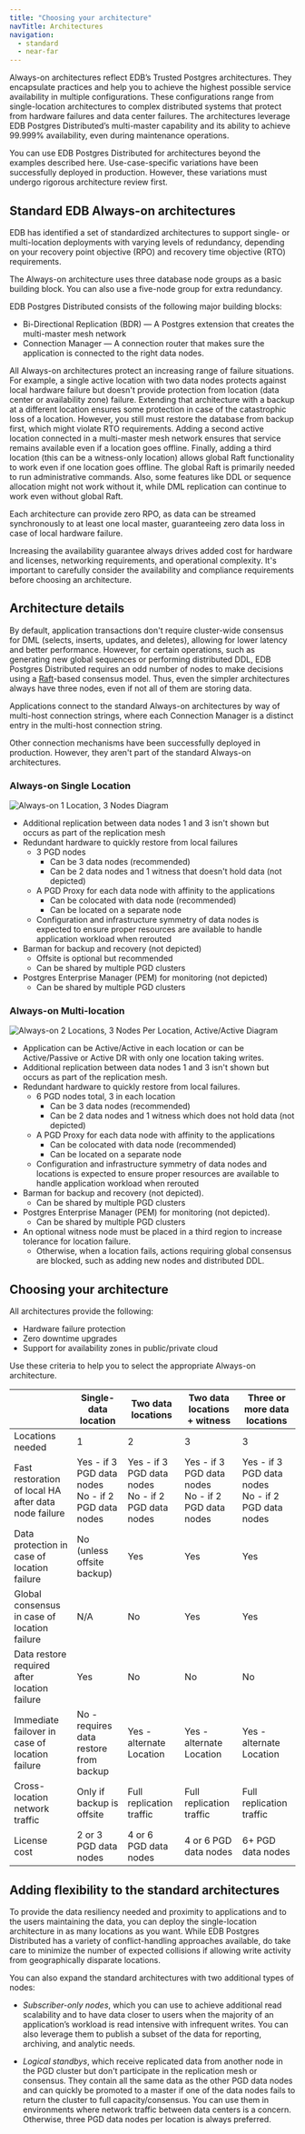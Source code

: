 ```yaml
---
title: "Choosing your architecture"
navTitle: Architectures
navigation:
  - standard
  - near-far
---
```


Always-on architectures reflect EDB’s Trusted Postgres architectures. They
encapsulate practices and help you to achieve the highest possible service
availability in multiple configurations. These configurations range from
single-location architectures to complex distributed systems that protect from
hardware failures and data center failures. The architectures leverage EDB
Postgres Distributed’s multi-master capability and its ability to achieve
99.999% availability, even during maintenance operations.

You can use EDB Postgres Distributed for architectures beyond the examples
described here. Use-case-specific variations have been successfully deployed in
production. However, these variations must undergo rigorous architecture review
first.

## Standard EDB Always-on architectures

EDB has identified a set of standardized architectures to support single- or
multi-location deployments with varying levels of redundancy, depending on your
recovery point objective (RPO) and recovery time objective (RTO) requirements.

The Always-on architecture uses three database node groups as a basic building block.
You can also use a five-node group for extra redundancy.

EDB Postgres Distributed consists of the following major building blocks:

- Bi-Directional Replication (BDR) &mdash; A Postgres extension that creates the
  multi-master mesh network
- Connection Manager &mdash; A connection router that makes sure the application is connected
  to the right data nodes.

All Always-on architectures protect an increasing range of failure situations.
For example, a single active location with two data nodes protects against local
hardware failure but doesn't provide protection from location (data
center or availability zone) failure. Extending that architecture with a backup
at a different location ensures some protection in case of the catastrophic
loss of a location. However, you still must restore the database from backup first,
which might violate RTO requirements. Adding a second
active location connected in a multi-master mesh network ensures that service
remains available even if a location goes offline. Finally, adding a third
location (this can be a witness-only location) allows global Raft functionality
to work even if one location goes offline. The global Raft is primarily
needed to run administrative commands. Also, some features like DDL or
sequence allocation might not work without it, while DML replication can
continue to work even without global Raft.

Each architecture can provide zero RPO, as data can
be streamed synchronously to at least one local master, guaranteeing zero
data loss in case of local hardware failure.

Increasing the availability guarantee always drives added cost for hardware
and licenses, networking requirements, and operational complexity. It's
important to carefully consider the availability and compliance requirements
before choosing an architecture.


## Architecture details

By default, application transactions don't require cluster-wide consensus for
DML (selects, inserts, updates, and deletes), allowing for lower latency and
better performance. However, for certain operations, such as generating new
global sequences or performing distributed DDL, EDB Postgres Distributed
requires an odd number of nodes to make decisions using a [Raft](https://raft.github.io)-based 
consensus model. Thus, even the simpler architectures always have three nodes,
even if not all of them are storing data.

Applications connect to the standard Always-on architectures by way of multi-host
connection strings, where each Connection Manager is a distinct entry in the
multi-host connection string.

Other connection mechanisms have been successfully deployed in production. However,
they aren't part of the standard Always-on architectures.

### Always-on Single Location

![Always-on 1 Location, 3 Nodes Diagram](images/always_on_1x3_updated.png)

* Additional replication between data nodes 1 and 3 isn't shown but occurs as part of the replication mesh
* Redundant hardware to quickly restore from local failures
    * 3 PGD nodes
        * Can be 3 data nodes (recommended) 
        * Can be 2 data nodes and 1 witness that doesn't hold data (not depicted)
    * A PGD Proxy for each data node with affinity to the applications
        * Can be colocated with data node (recommended)
        * Can be located on a separate node
    * Configuration and infrastructure symmetry of data nodes is expected to ensure proper resources are available to handle application workload when rerouted
* Barman for backup and recovery (not depicted)
    * Offsite is optional but recommended
    * Can be shared by multiple PGD clusters
* Postgres Enterprise Manager (PEM) for monitoring (not depicted)
    * Can be shared by multiple PGD clusters

### Always-on Multi-location

![Always-on 2 Locations, 3 Nodes Per Location, Active/Active Diagram](images/always_on_2x3_aa_updated.png)

* Application can be Active/Active in each location or can be Active/Passive or Active DR with only one location taking writes.
* Additional replication between data nodes 1 and 3 isn't shown but occurs as part of the replication mesh.
* Redundant hardware to quickly restore from local failures.
    * 6 PGD nodes total, 3 in each location
        * Can be 3 data nodes (recommended)
        * Can be 2 data nodes and 1 witness which does not hold data (not depicted)
    * A PGD Proxy for each data node with affinity to the applications
        * Can be colocated with data node (recommended)
        * Can be located on a separate node
    * Configuration and infrastructure symmetry of data nodes and locations is expected to ensure proper resources are available to handle application workload when rerouted
* Barman for backup and recovery (not depicted).
    * Can be shared by multiple PGD clusters
* Postgres Enterprise Manager (PEM) for monitoring (not depicted).
    * Can be shared by multiple PGD clusters
* An optional witness node must be placed in a third region to increase tolerance for location failure.
    * Otherwise, when a location fails, actions requiring global consensus are blocked, such as adding new nodes and distributed DDL.


## Choosing your architecture

All architectures provide the following:
* Hardware failure protection
* Zero downtime upgrades
* Support for availability zones in public/private cloud

Use these criteria to help you to select the appropriate Always-on architecture.

|                                                      | Single-data location                                    | Two data locations                                     | Two data locations + witness                           | Three or more data locations                             |
|------------------------------------------------------|----------------------------------------------------------|----------------------------------------------------------|----------------------------------------------------------|----------------------------------------------------------|
| Locations needed                                     | 1                                                        | 2                                                        | 3                                                        | 3                                                        |
| Fast restoration of local HA after data node failure | Yes - if 3 PGD data nodes <br/> No - if 2 PGD data nodes | Yes - if 3 PGD data nodes <br/> No - if 2 PGD data nodes | Yes - if 3 PGD data nodes <br/> No - if 2 PGD data nodes | Yes - if 3 PGD data nodes <br/> No - if 2 PGD data nodes |
| Data protection in case of location failure         | No (unless offsite backup)                               | Yes                                                      | Yes                                                      | Yes                                                      |
| Global consensus in case of location failure         | N/A                                                      | No                                                       | Yes                                                      | Yes                                                      |
| Data restore required after location failure         | Yes                                                      | No                                                       | No                                                       | No                                                       |
| Immediate failover in case of location failure       | No - requires data restore from backup                   | Yes - alternate Location                                 | Yes - alternate Location                                 | Yes - alternate Location                                 |
| Cross-location network traffic                       | Only if backup is offsite                                | Full replication traffic                                 | Full replication traffic                                 | Full replication traffic                                 |
| License cost                                         | 2 or 3 PGD data nodes                                    | 4 or 6  PGD data nodes                                   | 4 or 6 PGD data nodes                                    | 6+ PGD data nodes                                        |



## Adding flexibility to the standard architectures

To provide the data resiliency needed and proximity to applications and to the users maintaining the data, you can deploy the single-location architecture in as many locations as you want. While EDB Postgres Distributed has a variety of conflict-handling approaches available, do take care to minimize the number of expected collisions if allowing write activity from geographically disparate locations.

You can also expand the standard architectures with two additional types of nodes:

-  *Subscriber-only nodes*, which you can use to achieve additional read scalability and to have data closer to users when the majority of an application’s workload is read intensive with infrequent writes. You can also leverage them to publish a subset of the data for reporting, archiving, and analytic needs.

-  *Logical standbys*, which receive replicated data from another node in the PGD cluster but don't participate in the replication mesh or consensus. They contain all the same data as the other PGD data nodes and can quickly be promoted to a master if one of the data nodes fails to return the cluster to full capacity/consensus. You can use them in environments where network traffic between data centers is a concern. Otherwise, three PGD data nodes per location is always preferred.
